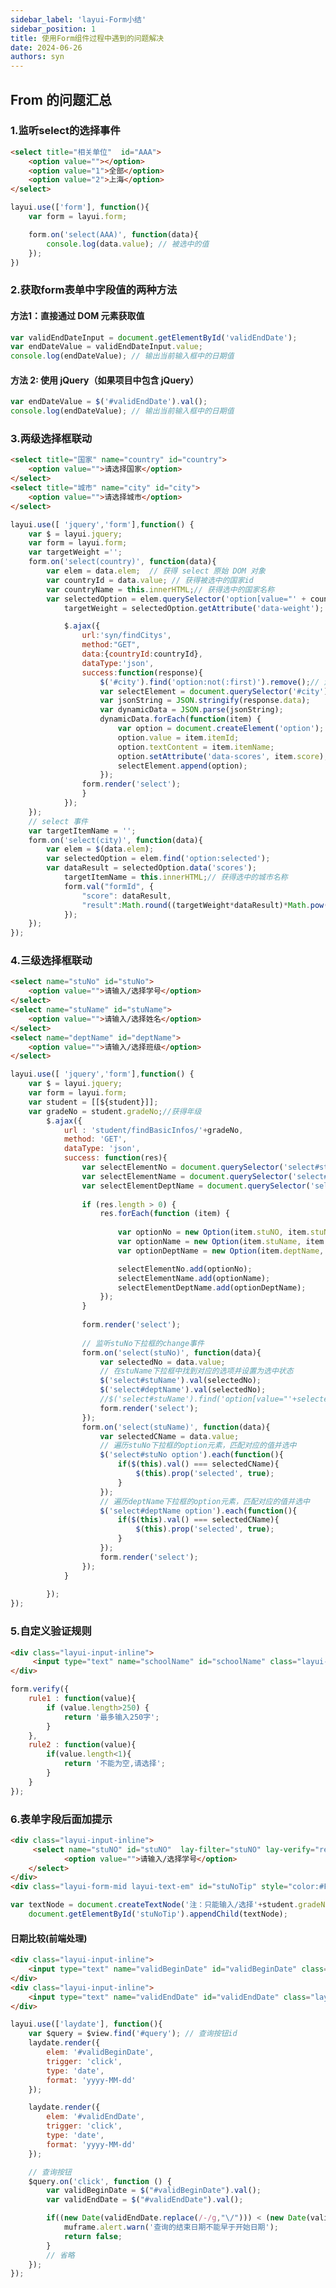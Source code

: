 ```yaml
---
sidebar_label: 'layui-Form小结'
sidebar_position: 1
title: 使用Form组件过程中遇到的问题解决
date: 2024-06-26
authors: syn
---
```

## From 的问题汇总
### 1.监听select的选择事件
```html
<select title="相关单位"  id="AAA">
    <option value=""></option>
	<option value="1">全部</option>
	<option value="2">上海</option>
</select>
```
```javascript
layui.use(['form'], function(){
    var form = layui.form;

    form.on('select(AAA)', function(data){
        console.log(data.value); // 被选中的值
    });
})
```

### 2.获取form表单中字段值的两种方法
#### 方法1：直接通过 DOM 元素获取值
```javascript
var validEndDateInput = document.getElementById('validEndDate');
var endDateValue = validEndDateInput.value;
console.log(endDateValue); // 输出当前输入框中的日期值
```
#### 方法 2: 使用 jQuery（如果项目中包含 jQuery）
```javascript
var endDateValue = $('#validEndDate').val();
console.log(endDateValue); // 输出当前输入框中的日期值
```
### 3.两级选择框联动
```html
<select title="国家" name="country" id="country">
 	<option value="">请选择国家</option>
</select>
<select title="城市" name="city" id="city">
 	<option value="">请选择城市</option>
</select>
```
```javascript
layui.use([ 'jquery','form'],function() {
	var $ = layui.jquery;
	var	form = layui.form;
    var	targetWeight ='';
    form.on('select(country)', function(data){
        var elem = data.elem;  // 获得 select 原始 DOM 对象
        var	countryId = data.value; // 获得被选中的国家id
        var countryName = this.innerHTML;// 获得选中的国家名称
        var selectedOption = elem.querySelector('option[value="' + countryId + '"]'); // 通过value找到对应的option
            targetWeight = selectedOption.getAttribute('data-weight'); // 获取data-result属性的值

            $.ajax({
                url:'syn/findCitys',
                method:"GET",
                data:{countryId:countryId},
                dataType:'json',
                success:function(response){
                    $('#city').find('option:not(:first)').remove();// 清空考核项
                    var selectElement = document.querySelector('#city');
                    var jsonString = JSON.stringify(response.data);
                    var dynamicData = JSON.parse(jsonString);
                    dynamicData.forEach(function(item) {
                        var option = document.createElement('option');
                        option.value = item.itemId;
                        option.textContent = item.itemName;
                        option.setAttribute('data-scores', item.score);
                        selectElement.append(option);
                    });
                form.render('select');
                }
            });	 
    });
    // select 事件
    var targetItemName = '';
    form.on('select(city)', function(data){
        var elem = $(data.elem);
        var selectedOption = elem.find('option:selected');
        var dataResult = selectedOption.data('scores');
            targetItemName = this.innerHTML;// 获得选中的城市名称
            form.val("formId", {
                "score": dataResult,
                "result":Math.round((targetWeight*dataResult)*Math.pow(10, 2)) / Math.pow(10, 2)  
            });
    });	
});
```
### 4.三级选择框联动
```html
<select name="stuNo" id="stuNo">
	<option value="">请输入/选择学号</option>
</select>
<select name="stuName" id="stuName">
	<option value="">请输入/选择姓名</option>
</select>
<select name="deptName" id="deptName">
	<option value="">请输入/选择班级</option>
</select>
```
```javascript
layui.use([ 'jquery','form'],function() {
	var $ = layui.jquery;
	var	form = layui.form;
    var student = [[${student}]];
    var gradeNo = student.gradeNo;//获得年级
		$.ajax({
			url : 'student/findBasicInfos/'+gradeNo,
			method: 'GET',
			dataType: 'json',
			success: function(res){
				var selectElementNo = document.querySelector('select#stuNO');
		        var selectElementName = document.querySelector('select#stuName');
		        var selectElementDeptName = document.querySelector('select#deptName');
		        
		        if (res.length > 0) {
		            res.forEach(function (item) {
		            	
		                var optionNo = new Option(item.stuNO, item.stuNO); 
		                var optionName = new Option(item.stuName, item.stuNO); // 将stuName与对应的stuNo关联起来
		                var optionDeptName = new Option(item.deptName, item.stuNO); // 将deptName与对应的stuNo关联起来

		                selectElementNo.add(optionNo);
		                selectElementName.add(optionName);
		                selectElementDeptName.add(optionDeptName);
		            });
		        }
		        
				form.render('select');
				
				// 监听stuNo下拉框的change事件
		        form.on('select(stuNo)', function(data){
		            var selectedNo = data.value;
		            // 在stuName下拉框中找到对应的选项并设置为选中状态
		            $('select#stuName').val(selectedNo);
		            $('select#deptName').val(selectedNo);
 		            //$('select#stuName').find('option[value="'+selectedNo+'"]').prop('selected', true);// 方法二
		            form.render('select');
		        });
		        form.on('select(stuName)', function(data){
		        	var selectedCName = data.value;
	                // 遍历stuNo下拉框的option元素，匹配对应的值并选中
	                $('select#stuNo option').each(function(){
	                    if($(this).val() === selectedCName){
	                        $(this).prop('selected', true);
	                    }
	                });
	             	// 遍历deptName下拉框的option元素，匹配对应的值并选中
	                $('select#deptName option').each(function(){
	                    if($(this).val() === selectedCName){
	                        $(this).prop('selected', true);
	                    }
	                });
		            form.render('select');
		        });
			}
		
		});
});
```
### 5.自定义验证规则
```html
<div class="layui-input-inline">
     <input type="text" name="schoolName" id="schoolName" class="layui-input" lay-verify="rule2">
</div>
```
```javascript
form.verify({
    rule1 : function(value){
        if (value.length>250) {
            return '最多输入250字';
        }
    },
    rule2 : function(value){
        if(value.length<1){
            return '不能为空,请选择';
        }
    }
});

```       
### 6.表单字段后面加提示
```html
<div class="layui-input-inline">
	 <select name="stuNO" id="stuNO"  lay-filter="stuNO" lay-verify="required">
	        <option value="">请输入/选择学号</option>
	</select>
</div>
<div class="layui-form-mid layui-text-em" id="stuNoTip" style="color:#FF0000"></div>

```
```javascript
var textNode = document.createTextNode('注：只能输入/选择'+student.gradeName+'及其子班级内学生的学号');
	document.getElementById('stuNoTip').appendChild(textNode);
```
#### 日期比较(前端处理)
```html
<div class="layui-input-inline">
    <input type="text" name="validBeginDate" id="validBeginDate" class="layui-input" readonly="readonly" placeholder="2024-07-30"/>
</div>
<div class="layui-input-inline">
    <input type="text" name="validEndDate" id="validEndDate" class="layui-input" readonly="readonly" placeholder="2024-07-31"/>
</div>
```
```javascript
layui.use(['laydate'], function(){
    var $query = $view.find('#query'); // 查询按钮id
    laydate.render({
        elem: '#validBeginDate',
        trigger: 'click',
        type: 'date',
        format: 'yyyy-MM-dd'
    });

    laydate.render({
        elem: '#validEndDate',
        trigger: 'click',
        type: 'date',
        format: 'yyyy-MM-dd'
    });

    // 查询按钮
    $query.on('click', function () {
        var validBeginDate = $("#validBeginDate").val();
        var validEndDate = $("#validEndDate").val();

        if((new Date(validEndDate.replace(/-/g,"\/"))) < (new Date(validBeginDate.replace(/-/g,"\/")))){
            muframe.alert.warn('查询的结束日期不能早于开始日期');
            return false;
        }
        // 省略
    });
});
```